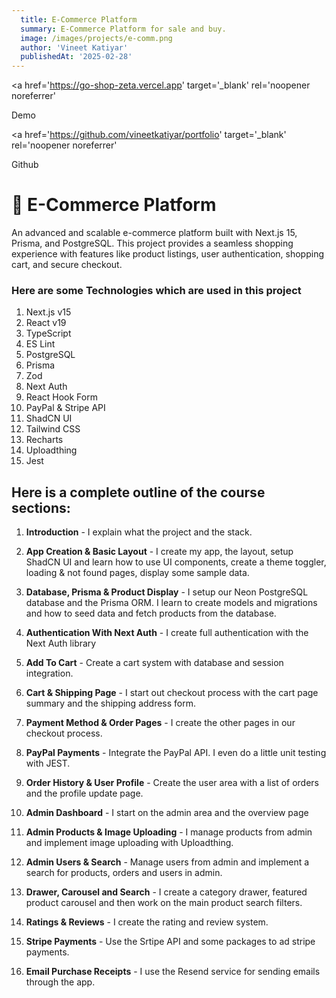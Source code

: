 ```yaml
---
  title: E-Commerce Platform
  summary: E-Commerce Platform for sale and buy.
  image: /images/projects/e-comm.png
  author: 'Vineet Katiyar'
  publishedAt: '2025-02-28'
---
```


<a
  href='https://go-shop-zeta.vercel.app'
  target='_blank'
  rel='noopener noreferrer'
>
  Demo
</a>

<a
  href='https://github.com/vineetkatiyar/portfolio'
  target='_blank'
  rel='noopener noreferrer'
>
  Github
</a>

# 🛒 E-Commerce Platform

An advanced and scalable e-commerce platform built with Next.js 15, Prisma, and
PostgreSQL. This project provides a seamless shopping experience with features
like product listings, user authentication, shopping cart, and secure checkout.

### Here are some Technologies which are used in this project

1. Next.js v15
2. React v19
3. TypeScript
4. ES Lint
5. PostgreSQL
6. Prisma
7. Zod
8. Next Auth
9. React Hook Form
10. PayPal & Stripe API
11. ShadCN UI
12. Tailwind CSS
13. Recharts
14. Uploadthing
15. Jest

## Here is a complete outline of the course sections:

1. **Introduction** - I explain what the project and the stack.

2. **App Creation & Basic Layout** - I create my app, the layout, setup ShadCN
   UI and learn how to use UI components, create a theme toggler, loading & not
   found pages, display some sample data.

3. **Database, Prisma & Product Display** - I setup our Neon PostgreSQL database
   and the Prisma ORM. I learn to create models and migrations and how to seed
   data and fetch products from the database.

4. **Authentication With Next Auth** - I create full authentication with the
   Next Auth library

5. **Add To Cart** - Create a cart system with database and session integration.

6. **Cart & Shipping Page** - I start out checkout process with the cart page
   summary and the shipping address form.

7. **Payment Method & Order Pages** - I create the other pages in our checkout
   process.

8. **PayPal Payments** - Integrate the PayPal API. I even do a little unit
   testing with JEST.

9. **Order History & User Profile** - Create the user area with a list of orders
   and the profile update page.

10. **Admin Dashboard** - I start on the admin area and the overview page

11. **Admin Products & Image Uploading** - I manage products from admin and
    implement image uploading with Uploadthing.

12. **Admin Users & Search** - Manage users from admin and implement a search
    for products, orders and users in admin.

13. **Drawer, Carousel and Search** - I create a category drawer, featured
    product carousel and then work on the main product search filters.

14. **Ratings & Reviews** - I create the rating and review system.

15. **Stripe Payments** - Use the Srtipe API and some packages to ad stripe
    payments.

16. **Email Purchase Receipts** - I use the Resend service for sending emails
    through the app.
